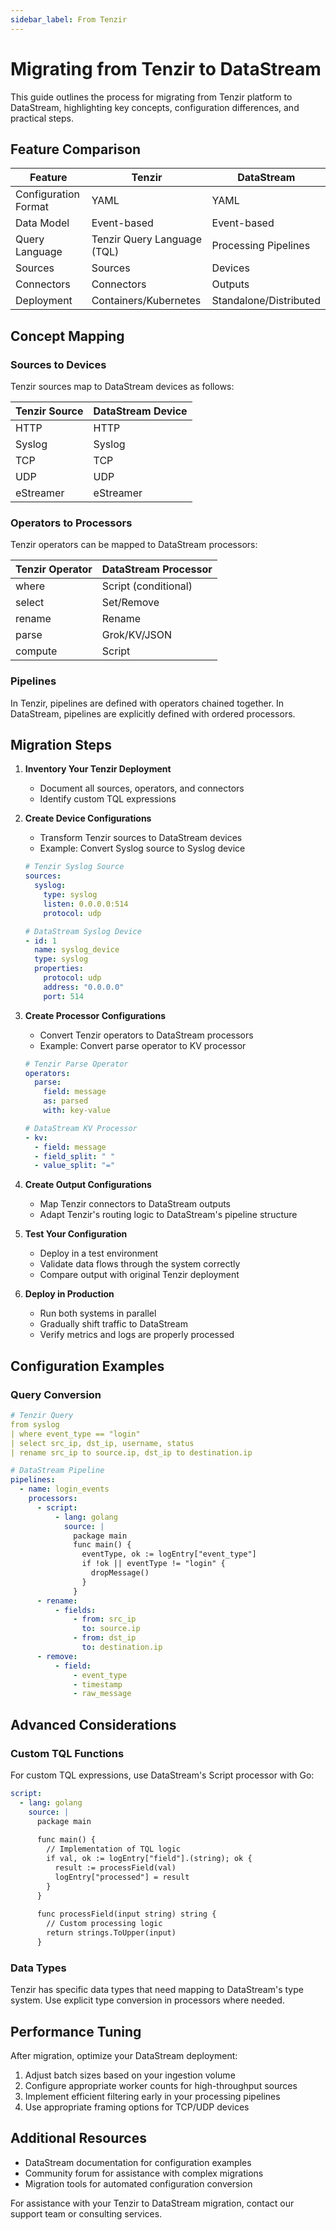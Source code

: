 ```yaml
---
sidebar_label: From Tenzir
---
```


# Migrating from Tenzir to DataStream

This guide outlines the process for migrating from Tenzir platform to DataStream, highlighting key concepts, configuration differences, and practical steps.

## Feature Comparison

| Feature | Tenzir | DataStream |
|---------|--------|------------|
| Configuration Format | YAML | YAML |
| Data Model | Event-based | Event-based |
| Query Language | Tenzir Query Language (TQL) | Processing Pipelines |
| Sources | Sources | Devices |
| Connectors | Connectors | Outputs |
| Deployment | Containers/Kubernetes | Standalone/Distributed |

## Concept Mapping

### Sources to Devices

Tenzir sources map to DataStream devices as follows:

| Tenzir Source | DataStream Device |
|---------------|-------------------|
| HTTP | HTTP |
| Syslog | Syslog |
| TCP | TCP |
| UDP | UDP |
| eStreamer | eStreamer |

### Operators to Processors

Tenzir operators can be mapped to DataStream processors:

| Tenzir Operator | DataStream Processor |
|-----------------|----------------------|
| where | Script (conditional) |
| select | Set/Remove |
| rename | Rename |
| parse | Grok/KV/JSON |
| compute | Script |

### Pipelines

In Tenzir, pipelines are defined with operators chained together. In DataStream, pipelines are explicitly defined with ordered processors.

## Migration Steps

1. **Inventory Your Tenzir Deployment**
   - Document all sources, operators, and connectors
   - Identify custom TQL expressions

2. **Create Device Configurations**
   - Transform Tenzir sources to DataStream devices
   - Example: Convert Syslog source to Syslog device

   ```yaml
   # Tenzir Syslog Source
   sources:
     syslog:
       type: syslog
       listen: 0.0.0.0:514
       protocol: udp
   
   # DataStream Syslog Device
   - id: 1
     name: syslog_device
     type: syslog
     properties:
       protocol: udp
       address: "0.0.0.0"
       port: 514
   ```

3. **Create Processor Configurations**
   - Convert Tenzir operators to DataStream processors
   - Example: Convert parse operator to KV processor

   ```yaml
   # Tenzir Parse Operator
   operators:
     parse:
       field: message
       as: parsed
       with: key-value
   
   # DataStream KV Processor
   - kv:
     - field: message
     - field_split: " "
     - value_split: "="
   ```

4. **Create Output Configurations**
   - Map Tenzir connectors to DataStream outputs
   - Adapt Tenzir's routing logic to DataStream's pipeline structure

5. **Test Your Configuration**
   - Deploy in a test environment
   - Validate data flows through the system correctly
   - Compare output with original Tenzir deployment

6. **Deploy in Production**
   - Run both systems in parallel
   - Gradually shift traffic to DataStream
   - Verify metrics and logs are properly processed

## Configuration Examples

### Query Conversion

```yaml
# Tenzir Query
from syslog
| where event_type == "login"
| select src_ip, dst_ip, username, status
| rename src_ip to source.ip, dst_ip to destination.ip

# DataStream Pipeline
pipelines:
  - name: login_events
    processors:
      - script:
          - lang: golang
            source: |
              package main
              func main() {
                eventType, ok := logEntry["event_type"]
                if !ok || eventType != "login" {
                  dropMessage()
                }
              }
      - rename:
          - fields:
              - from: src_ip
                to: source.ip
              - from: dst_ip
                to: destination.ip
      - remove:
          - field:
              - event_type
              - timestamp
              - raw_message
```

## Advanced Considerations

### Custom TQL Functions

For custom TQL expressions, use DataStream's Script processor with Go:

```yaml
script:
  - lang: golang
    source: |
      package main
      
      func main() {
        // Implementation of TQL logic
        if val, ok := logEntry["field"].(string); ok {
          result := processField(val)
          logEntry["processed"] = result
        }
      }
      
      func processField(input string) string {
        // Custom processing logic
        return strings.ToUpper(input)
      }
```

### Data Types

Tenzir has specific data types that need mapping to DataStream's type system. Use explicit type conversion in processors where needed.

## Performance Tuning

After migration, optimize your DataStream deployment:

1. Adjust batch sizes based on your ingestion volume
2. Configure appropriate worker counts for high-throughput sources
3. Implement efficient filtering early in your processing pipelines
4. Use appropriate framing options for TCP/UDP devices

## Additional Resources

- DataStream documentation for configuration examples
- Community forum for assistance with complex migrations
- Migration tools for automated configuration conversion

For assistance with your Tenzir to DataStream migration, contact our support team or consulting services.
